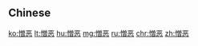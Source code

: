{{also|憎惡}}
==Chinese==
{{zh-see|憎惡}}

[[ko:憎恶]]
[[lt:憎恶]]
[[hu:憎恶]]
[[mg:憎恶]]
[[ru:憎恶]]
[[chr:憎恶]]
[[zh:憎恶]]